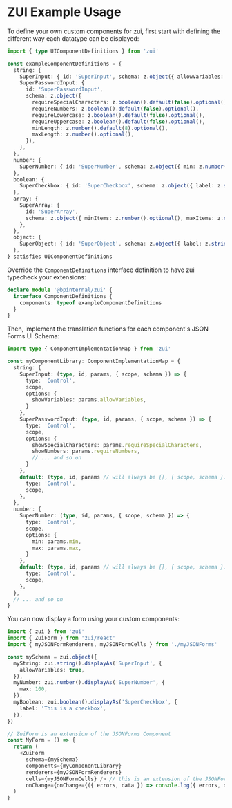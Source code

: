 # ZUI Example Usage

To define your own custom components for zui, first start with defining the different way each datatype can be displayed:

```typescript
import { type UIComponentDefinitions } from 'zui'

const exampleComponentDefinitions = {
  string: {
    SuperInput: { id: 'SuperInput', schema: z.object({ allowVariables: z.boolean().optional() }) },
    SuperPasswordInput: {
      id: 'SuperPasswordInput',
      schema: z.object({
        requireSpecialCharacters: z.boolean().default(false).optional(),
        requireNumbers: z.boolean().default(false).optional(),
        requireLowercase: z.boolean().default(false).optional(),
        requireUppercase: z.boolean().default(false).optional(),
        minLength: z.number().default(8).optional(),
        maxLength: z.number().optional(),
      }),
    },
  },
  number: {
    SuperNumber: { id: 'SuperNumber', schema: z.object({ min: z.number().optional(), max: z.number().optional() }) },
  },
  boolean: {
    SuperCheckbox: { id: 'SuperCheckbox', schema: z.object({ label: z.string().optional() }) },
  },
  array: {
    SuperArray: {
      id: 'SuperArray',
      schema: z.object({ minItems: z.number().optional(), maxItems: z.number().optional() }),
    },
  },
  object: {
    SuperObject: { id: 'SuperObject', schema: z.object({ label: z.string().optional() }) },
  },
} satisfies UIComponentDefinitions
```

Override the `ComponentDefinitions` interface definition to have zui typecheck your extensions:

```typescript
declare module '@bpinternal/zui' {
  interface ComponentDefinitions {
    components: typeof exampleComponentDefinitions
  }
}
```

Then, implement the translation functions for each component's JSON Forms UI Schema:

```typescript
import type { ComponentImplementationMap } from 'zui'

const myComponentLibrary: ComponentImplementationMap = {
  string: {
    SuperInput: (type, id, params, { scope, schema }) => {
      type: 'Control',
      scope,
      options: {
        showVariables: params.allowVariables,
      }
    },
    SuperPasswordInput: (type, id, params, { scope, schema }) => {
      type: 'Control',
      scope,
      options: {
        showSpecialCharacters: params.requireSpecialCharacters,
        showNumbers: params.requireNumbers,
        // ... and so on
      }
    },
    default: (type, id, params // will always be {}, { scope, schema }) => {
      type: 'Control',
      scope,
    },
  },
  number: {
    SuperNumber: (type, id, params, { scope, schema }) => {
      type: 'Control',
      scope,
      options: {
        min: params.min,
        max: params.max,
      }
    },
    default: (type, id, params // will always be {}, { scope, schema }) => {
      type: 'Control',
      scope,
    },
  },
  // ... and so on
}
```

You can now display a form using your custom components:

```typescript
import { zui } from 'zui'
import { ZuiForm } from 'zui/react'
import { myJSONFormRenderers, myJSONFormCells } from './myJSONForms'

const mySchema = zui.object({
  myString: zui.string().displayAs('SuperInput', {
    allowVariables: true,
  }),
  myNumber: zui.number().displayAs('SuperNumber', {
    max: 100,
  }),
  myBoolean: zui.boolean().displayAs('SuperCheckbox', {
    label: 'This is a checkbox',
  }),
})

// ZuiForm is an extension of the JSONForms Component
const MyForm = () => {
  return (
    <ZuiForm
      schema={mySchema}
      components={myComponentLibrary}
      renderers={myJSONFormRenderers}
      cells={myJSONFormCells} /> // this is an extension of the JSONForms Component
      onChange={onChange={({ errors, data }) => console.log({ errors, data })} />
  )
}
```
